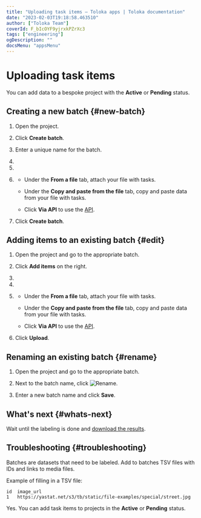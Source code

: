 ```yaml
---
title: "Uploading task items — Toloka apps | Toloka documentation"
date: "2023-02-03T19:18:58.463510"
author: ["Toloka Team"]
coverId: F_bIcOYF9yjrxkPZrXc3
tags: ["engineering"]
ogDescription: ""
docsMenu: "appsMenu"
---
```



# Uploading task items

You can add data to a bespoke project with the **Active** or **Pending** status.

## Creating a new batch {#new-batch}

1. Open the project.

1. Click **Create batch**.

1. Enter a unique name for the batch.

1. <TolokaAppsQueue/>

1. <TolokaAppsTemplate/>

1. <TolokaAppsUploadData/>

    - Under the **From a file** tab, attach your file with tasks.

    - Under the **Copy and paste from the file** tab, copy and paste data from your file with tasks.

    - Click **Via API** to use the [API](/docs/api/).

1. Click **Create batch**.

## Adding items to an existing batch {#edit}

1. Open the project and go to the appropriate batch.

1. Click **Add items** on the right.

1. <TolokaAppsQueue/>

1. <TolokaAppsTemplate/>

1. <TolokaAppsUploadData/>

    - Under the **From a file** tab, attach your file with tasks.

    - Under the **Copy and paste from the file** tab, copy and paste data from your file with tasks.

    - Click **Via API** to use the [API](/docs/api/).

1. Click **Upload**.

## Renaming an existing batch {#rename}

1. Open the project and go to the appropriate batch.

1. Next to the batch name, click <img src="https://tlk-infra-front.azureedge.net/portal-static/uploaded/images/1675425164853/1675425164853_original_svg.svg" alt="Rename" />.

1. Enter a new batch name and click **Save**.

## What's next {#whats-next}

Wait until the labeling is done and [download the results](/docs/apps/download-results).

## Troubleshooting {#troubleshooting}

<Cut title="What should I add to a batch?">

Batches are datasets that need to be labeled. Add to batches TSV files with IDs and links to media files.

Example of filling in a TSV file:

```
id  image_url
1   https://yastat.net/s3/tb/static/file-examples/special/street.jpg
```

</Cut>

<Cut title="My project is being moderated. Can I add task items to it?">

Yes. You can add task items to projects in the **Active** or **Pending** status.

</Cut>

<ContactSupport/>
